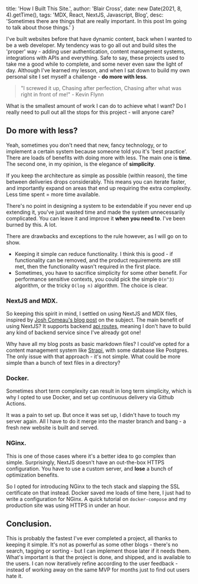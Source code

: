   title: 'How I Built This Site.',
  author: 'Blair Cross',
  date: new Date(2021, 8, 4).getTime(),
  tags: 'MDX, React, NextJS, Javascript, Blog',
  desc: 'Sometimes there are things that are really important. In this post Im going to talk about those things.'
}


I've built websites before that have dynamic content, back when I wanted to be a web developer. My tendency was to go all out and build sites the 'proper' way - adding user authentication, content management systems, integrations with APIs and everything. Safe to say, these projects used to take me a good while to complete, and some never even saw the light of day. Although I've learned my lesson, and when I sat down to build my own personal site I set myself a challenge - **do more with less**.

> "I screwed it up, Chasing after perfection, Chasing after what was right in front of me!" - Kevin Flynn

What is the smallest amount of work I can do to achieve what I want? Do I really need to pull out all the stops for this project - will anyone care?

## Do more with less?

Yeah, sometimes you don't need that new, fancy technology, or to implement a certain system because someone told you it's 'best practice'. There are loads of benefits with doing more with less. The main one is **time**. The second one, in my opinion, is the elegance of **simplicity**.

If you keep the architecture as simple as possible (within reason), the time between deliveries drops considerably. This means you can iterate faster, and importantly expand on areas that end up requiring the extra complexity. Less time spent = more time available.

There's no point in designing a system to be extendable if you never end up extending it, you've just wasted time and made the system unnecessarily complicated. You can leave it and improve it **when you need to**. I've been burned by this. A lot.

There are drawbacks and exceptions to the rule however, as I will go on to show.
 - Keeping it simple can reduce functionality. I think this is good - if functionality can be removed, and the product requirements are still met, then the functionality wasn't required in the first place.
 - Sometimes, you have to sacrifice simplicity for some other benefit. For performance sensitive contexts, you could pick the simple `O(n^3)` algorithm, or the tricky `O(log n)` algorithm. The choice is clear.

### NextJS and MDX.

So keeping this spirit in mind, I settled on using NextJS and MDX files, inspired by [Josh Comeau's blog post](https://www.joshwcomeau.com/blog/how-i-built-my-blog/) on the subject. The main benefit of using NextJS? It supports backend [api routes](https://nextjs.org/docs/api-routes/introduction), meaning I don't have to build any kind of backend service since I've already got one!

Why have all my blog posts as basic markdown files? I could've opted for a content management system like [Strapi](https://strapi.io/), with some database like Postgres. The only issue with that approach - it's not simple. What could be more simple than a bunch of text files in a directory?

### Docker.

Sometimes short term complexity can result in long term simplicity, which is why I opted to use Docker, and set up continuous delivery via Github Actions.

It was a pain to set up. But once it was set up, I didn't have to touch my server again. All I have to do it merge into the master branch and bang - a fresh new website is built and served.

### NGinx.

This is one of those cases where it's a better idea to go complex than simple. Surprisingly, NextJS doesn't have an out-the-box HTTPS configuration. You have to use a custom server, and **lose** a bunch of optimization benefits.

So I opted for introducing NGinx to the tech stack and slapping the SSL certificate on that instead. Docker saved me loads of time here, I just had to write a configuration for NGinx. A quick tutorial on `docker-compose` and my production site was using HTTPS in under an hour.

## Conclusion.

This is probably the fastest I've ever completed a project, all thanks to keeping it simple. It's not as powerful as some other blogs - there's no search, tagging or sorting - but I can implement those later if it needs them. What's important is that the project is done, and shipped, and is available to the users. I can now iteratively refine according to the user feedback - instead of working away on the same MVP for months just to find out users hate it.
